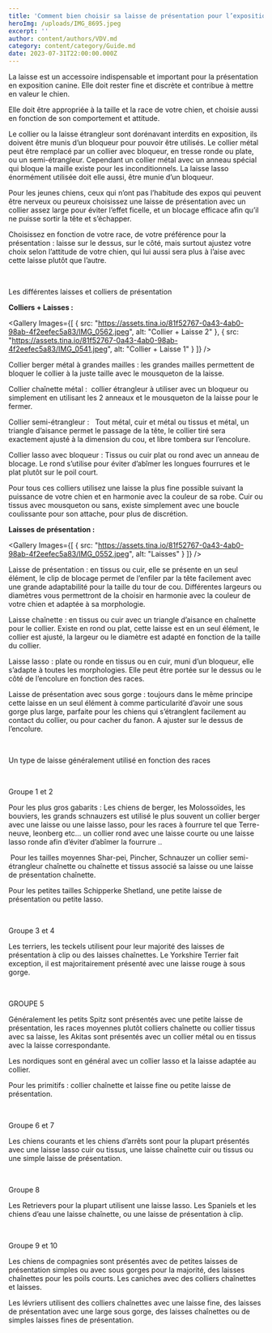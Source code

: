 ```yaml
---
title: 'Comment bien choisir sa laisse de présentation pour l’exposition canine '
heroImg: /uploads/IMG_8695.jpeg
excerpt: ''
author: content/authors/VDV.md
category: content/category/Guide.md
date: 2023-07-31T22:00:00.000Z
---
```


La laisse est un accessoire indispensable et important pour la présentation en exposition canine. Elle doit rester fine et discrète et contribue à mettre en valeur le chien.

Elle doit être appropriée à la taille et la race de votre chien, et choisie aussi en fonction de son comportement et attitude.

Le collier ou la laisse étrangleur sont dorénavant interdits en exposition, ils doivent être munis d’un bloqueur pour pouvoir être utilisés. Le collier métal peut être remplacé par un collier avec bloqueur, en tresse ronde ou plate, ou un semi-étrangleur. Cependant un collier métal avec un anneau spécial qui bloque la maille existe pour les inconditionnels. La laisse lasso énormément utilisée doit elle aussi, être munie d’un bloqueur.

Pour les jeunes chiens, ceux qui n’ont pas l’habitude des expos qui peuvent être nerveux ou peureux choisissez une laisse de présentation avec un collier assez large pour éviter l’effet ficelle, et un blocage efficace afin qu’il ne puisse sortir la tête et s’échapper.

Choisissez en fonction de votre race, de votre préférence pour la présentation : laisse sur le dessus, sur le côté, mais surtout ajustez votre choix selon l’attitude de votre chien, qui lui aussi sera plus à l’aise avec cette laisse plutôt que l’autre.

 

Les différentes laisses et colliers de présentation

**Colliers + Laisses :**

<Gallery
  Images={[
    {
      src: "https://assets.tina.io/81f52767-0a43-4ab0-98ab-4f2eefec5a83/IMG_0562.jpeg",
      alt: "Collier + Laisse 2"
    },
    {
      src: "https://assets.tina.io/81f52767-0a43-4ab0-98ab-4f2eefec5a83/IMG_0541.jpeg",
      alt: "Collier + Laisse 1"
    }
  ]}
/>

Collier berger métal à grandes mailles : les grandes mailles permettent de bloquer le collier à la juste taille avec le mousqueton de la laisse.

Collier chaînette métal :  collier étrangleur à utiliser avec un bloqueur ou simplement en utilisant les 2 anneaux et le mousqueton de la laisse pour le fermer.

Collier semi-étrangleur :   Tout métal, cuir et métal ou tissus et métal, un triangle d’aisance permet le passage de la tête, le collier tiré sera exactement ajusté à la dimension du cou, et libre tombera sur l’encolure.

Collier lasso avec bloqueur : Tissus ou cuir plat ou rond avec un anneau de blocage. Le rond s’utilise pour éviter d’abîmer les longues fourrures et le plat plutôt sur le poil court.

Pour tous ces colliers utilisez une laisse la plus fine possible suivant la puissance de votre chien et en harmonie avec la couleur de sa robe. Cuir ou tissus avec mousqueton ou sans, existe simplement avec une boucle coulissante pour son attache, pour plus de discrétion.

**Laisses de présentation :**

<Gallery
  Images={[
    {
      src: "https://assets.tina.io/81f52767-0a43-4ab0-98ab-4f2eefec5a83/IMG_0552.jpeg",
      alt: "Laisses"
    }
  ]}
/>

Laisse de présentation : en tissus ou cuir, elle se présente en un seul élément, le clip de blocage permet de l’enfiler par la tête facilement avec une grande adaptabilité pour la taille du tour de cou. Différentes largeurs ou diamètres vous permettront de la choisir en harmonie avec la couleur de votre chien et adaptée à sa morphologie.

Laisse chaînette : en tissus ou cuir avec un triangle d’aisance en chaînette pour le collier. Existe en rond ou plat, cette laisse est en un seul élément, le collier est ajusté, la largeur ou le diamètre est adapté en fonction de la taille du collier.

Laisse lasso : plate ou ronde en tissus ou en cuir, muni d’un bloqueur, elle s’adapte à toutes les morphologies. Elle peut être portée sur le dessus ou le côté de l’encolure en fonction des races.

Laisse de présentation avec sous gorge : toujours dans le même principe cette laisse en un seul élément à comme particularité d’avoir une sous gorge plus large, parfaite pour les chiens qui s’étranglent facilement au contact du collier, ou pour cacher du fanon. A ajuster sur le dessus de l’encolure.

 

Un type de laisse généralement utilisé en fonction des races

 

Groupe 1 et 2

Pour les plus gros gabarits : Les chiens de berger, les Molossoïdes, les bouviers, les grands schnauzers est utilisé le plus souvent un collier berger avec une laisse ou une laisse lasso, pour les races à fourrure tel que Terre-neuve, leonberg etc... un collier rond avec une laisse courte ou une laisse lasso ronde afin d’éviter d’abîmer la fourrure ..

 Pour les tailles moyennes Shar-pei, Pincher, Schnauzer un collier semi-étrangleur chaînette ou chaînette et tissus associé sa laisse ou une laisse de présentation chaînette. 

Pour les petites tailles Schipperke Shetland, une petite laisse de présentation ou petite lasso.

 

Groupe 3 et 4

Les terriers, les teckels utilisent pour leur majorité des laisses de présentation à clip ou des laisses chaînettes. Le Yorkshire Terrier fait exception, il est majoritairement présenté avec une laisse rouge à sous gorge. 

 

GROUPE 5

Généralement les petits Spitz sont présentés avec une petite laisse de présentation, les races moyennes plutôt colliers chaînette ou collier tissus avec sa laisse, les Akitas sont présentés avec un collier métal ou en tissus avec la laisse correspondante.

Les nordiques sont en général avec un collier lasso et la laisse adaptée au collier.

Pour les primitifs : collier chaînette et laisse fine ou petite laisse de présentation.

 

Groupe 6 et 7

Les chiens courants et les chiens d’arrêts sont pour la plupart présentés avec une laisse lasso cuir ou tissus, une laisse chaînette cuir ou tissus ou une simple laisse de présentation.

 

Groupe 8

Les Retrievers pour la plupart utilisent une laisse lasso. Les Spaniels et les chiens d’eau une laisse chaînette, ou une laisse de présentation à clip.

 

Groupe 9 et 10

Les chiens de compagnies sont présentés avec de petites laisses de présentation simples ou avec sous gorges pour la majorité, des laisses chaînettes pour les poils courts. Les caniches avec des colliers chaînettes et laisses.

Les lévriers utilisent des colliers chaînettes avec une laisse fine, des laisses de présentation avec une large sous gorge, des laisses chaînettes ou de simples laisses fines de présentation.
